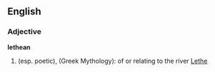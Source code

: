 ==English==

===Adjective===
'''lethean'''

# (esp. poetic), (Greek Mythology): of or relating to the river [[Lethe]]